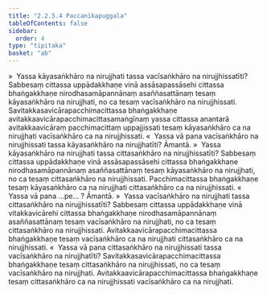 ```yaml
---
title: "2.2.5.4 Paccanīkapuggala"
tableOfContents: false
sidebar:
  order: 4
type: "tipitaka"
basket: "ab"
---
```



<DynamicBreadcrumb />

<Division number="113">

<Paragraph number="498">
»  Yassa kāyasaṅkhāro na nirujjhati tassa vacīsaṅkhāro na nirujjhissatīti?
</Paragraph>

<Paragraph number="499">
Sabbesaṃ cittassa uppādakkhaṇe vinā assāsapassāsehi cittassa bhaṅgakkhaṇe nirodhasamāpannānaṃ asaññasattānaṃ tesaṃ kāyasaṅkhāro na nirujjhati, no ca tesaṃ vacīsaṅkhāro na nirujjhissati. Savitakkasavicārapacchimacittassa bhaṅgakkhaṇe avitakkaavicārapacchimacittasamaṅgīnaṃ yassa cittassa anantarā avitakkaavicāraṃ pacchimacittaṃ uppajjissati tesaṃ kāyasaṅkhāro ca na nirujjhati vacīsaṅkhāro ca na nirujjhissati.
</Paragraph>

<Paragraph number="500">
«  Yassa vā pana vacīsaṅkhāro na nirujjhissati tassa kāyasaṅkhāro na nirujjhatīti? Āmantā.
</Paragraph>

<Paragraph number="501">
»  Yassa kāyasaṅkhāro na nirujjhati tassa cittasaṅkhāro na nirujjhissatīti?
</Paragraph>

<Paragraph number="502">
Sabbesaṃ cittassa uppādakkhaṇe vinā assāsapassāsehi cittassa bhaṅgakkhaṇe nirodhasamāpannānaṃ asaññasattānaṃ tesaṃ kāyasaṅkhāro na nirujjhati, no ca tesaṃ cittasaṅkhāro na nirujjhissati. Pacchimacittassa bhaṅgakkhaṇe tesaṃ kāyasaṅkhāro ca na nirujjhati cittasaṅkhāro ca na nirujjhissati.
</Paragraph>

<Paragraph number="503">
«  Yassa vā pana …pe… ? Āmantā.
</Paragraph>

</Division>
<Division number="114">

<Paragraph number="504">
»  Yassa vacīsaṅkhāro na nirujjhati tassa cittasaṅkhāro na nirujjhissatīti?
</Paragraph>

<Paragraph number="505">
Sabbesaṃ cittassa uppādakkhaṇe vinā vitakkavicārehi cittassa bhaṅgakkhaṇe nirodhasamāpannānaṃ asaññasattānaṃ tesaṃ vacīsaṅkhāro na nirujjhati, no ca tesaṃ cittasaṅkhāro na nirujjhissati. Avitakkaavicārapacchimacittassa bhaṅgakkhaṇe tesaṃ vacīsaṅkhāro ca na nirujjhati cittasaṅkhāro ca na nirujjhissati.
</Paragraph>

<Paragraph number="506">
«  Yassa vā pana cittasaṅkhāro na nirujjhissati tassa vacīsaṅkhāro na nirujjhatīti?
</Paragraph>

<Paragraph number="507">
Savitakkasavicārapacchimacittassa bhaṅgakkhaṇe tesaṃ cittasaṅkhāro na nirujjhissati, no ca tesaṃ vacīsaṅkhāro na nirujjhati. Avitakkaavicārapacchimacittassa bhaṅgakkhaṇe tesaṃ cittasaṅkhāro ca na nirujjhissati vacīsaṅkhāro ca na nirujjhati.
</Paragraph>
</Division>